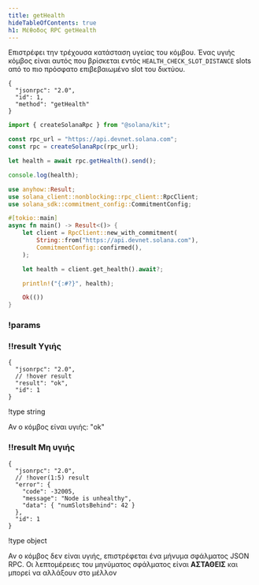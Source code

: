 ```yaml
---
title: getHealth
hideTableOfContents: true
h1: Μέθοδος RPC getHealth
---
```


Επιστρέφει την τρέχουσα κατάσταση υγείας του κόμβου. Ένας υγιής κόμβος είναι
αυτός που βρίσκεται εντός `HEALTH_CHECK_SLOT_DISTANCE` slots από το πιο πρόσφατο
επιβεβαιωμένο slot του δικτύου.

<APIMethod>

```jsonc !!request curl
{
  "jsonrpc": "2.0",
  "id": 1,
  "method": "getHealth"
}
```

```ts !!request title="Kit"
import { createSolanaRpc } from "@solana/kit";

const rpc_url = "https://api.devnet.solana.com";
const rpc = createSolanaRpc(rpc_url);

let health = await rpc.getHealth().send();

console.log(health);
```

```rs !!request title="Rust"
use anyhow::Result;
use solana_client::nonblocking::rpc_client::RpcClient;
use solana_sdk::commitment_config::CommitmentConfig;

#[tokio::main]
async fn main() -> Result<()> {
    let client = RpcClient::new_with_commitment(
        String::from("https://api.devnet.solana.com"),
        CommitmentConfig::confirmed(),
    );

    let health = client.get_health().await?;

    println!("{:#?}", health);

    Ok(())
}
```

### !params

### !!result Υγιής

```jsonc !response
{
  "jsonrpc": "2.0",
  // !hover result
  "result": "ok",
  "id": 1
}
```

!type string

Αν ο κόμβος είναι υγιής: "ok"

### !!result Μη υγιής

```jsonc !response
{
  "jsonrpc": "2.0",
  // !hover(1:5) result
  "error": {
    "code": -32005,
    "message": "Node is unhealthy",
    "data": { "numSlotsBehind": 42 }
  },
  "id": 1
}
```

!type object

Αν ο κόμβος δεν είναι υγιής, επιστρέφεται ένα μήνυμα σφάλματος JSON RPC. Οι
λεπτομέρειες του μηνύματος σφάλματος είναι **ΑΣΤΑΘΕΙΣ** και μπορεί να αλλάξουν
στο μέλλον

</APIMethod>
